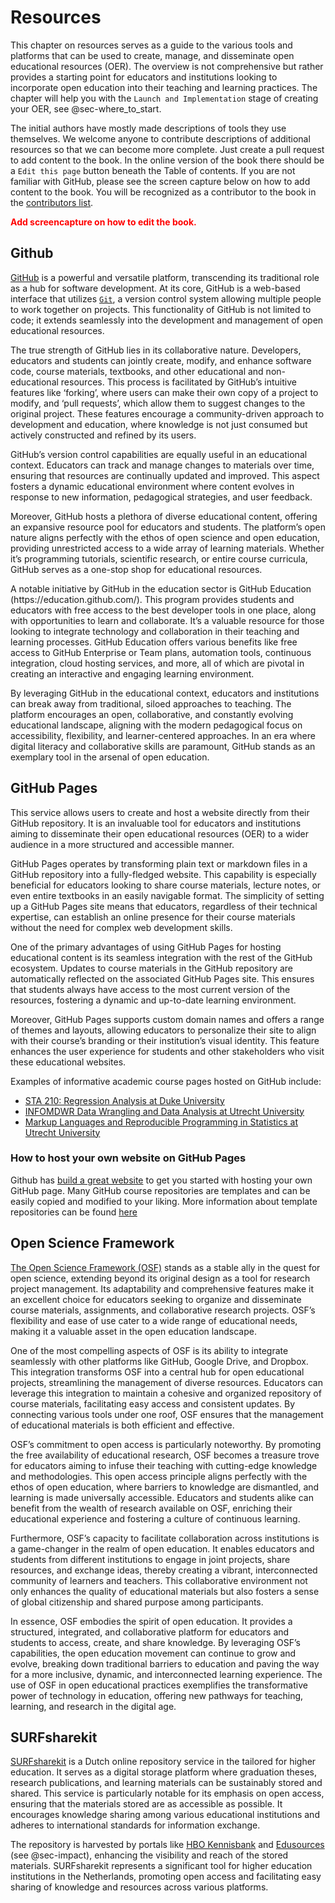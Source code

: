 # Resources  {#sec-resources}

This chapter on resources serves as a guide to the various tools and platforms that can be used to create, manage, and disseminate open educational resources (OER). The overview is not comprehensive but rather provides a starting point for educators and institutions looking to incorporate open education into their teaching and learning practices. The chapter will help you with the `Launch and Implementation` stage of creating your OER, see @sec-where_to_start.

The initial authors have mostly made descriptions of tools they use themselves. We welcome anyone to contribute descriptions of additional resources so that we can become more complete. Just create a pull request to add content to the book. In the online version of the book there should be a `Edit this page` button beneath the Table of contents. If you are not familiar with GitHub, please see the screen capture below on how to add content to the book. You will be recognized as a contributor to the book in the [contributors list](#sec-contributors). 


<FONT COLOR="#ff0000">
**Add screencapture on how to edit the book.**
</FONT>

## Github 
[GitHub](https://github.com) is a powerful and versatile platform, transcending its traditional role as a hub for software development. At its core, GitHub is a web-based interface that utilizes [`Git`](https://git-scm.com), a version control system allowing multiple people to work together on projects. This functionality of GitHub is not limited to code; it extends seamlessly into the development and management of open educational resources.

The true strength of GitHub lies in its collaborative nature. Developers, educators and students can jointly create, modify, and enhance software code, course materials, textbooks, and other educational and non-educational resources. This process is facilitated by GitHub's intuitive features like 'forking', where users can make their own copy of a project to modify, and 'pull requests', which allow them to suggest changes to the original project. These features encourage a community-driven approach to development and education, where knowledge is not just consumed but actively constructed and refined by its users.

GitHub's version control capabilities are equally useful in an educational context. Educators can track and manage changes to materials over time, ensuring that resources are continually updated and improved. This aspect fosters a dynamic educational environment where content evolves in response to new information, pedagogical strategies, and user feedback.

Moreover, GitHub hosts a plethora of diverse educational content, offering an expansive resource pool for educators and students. The platform's open nature aligns perfectly with the ethos of open science and open education, providing unrestricted access to a wide array of learning materials. Whether it’s programming tutorials, scientific research, or entire course curricula, GitHub serves as a one-stop shop for educational resources.

A notable initiative by GitHub in the education sector is GitHub Education (https://education.github.com/). This program provides students and educators with free access to the best developer tools in one place, along with opportunities to learn and collaborate. It's a valuable resource for those looking to integrate technology and collaboration in their teaching and learning processes. GitHub Education offers various benefits like free access to GitHub Enterprise or Team plans, automation tools, continuous integration, cloud hosting services, and more, all of which are pivotal in creating an interactive and engaging learning environment.

By leveraging GitHub in the educational context, educators and institutions can break away from traditional, siloed approaches to teaching. The platform encourages an open, collaborative, and constantly evolving educational landscape, aligning with the modern pedagogical focus on accessibility, flexibility, and learner-centered approaches. In an era where digital literacy and collaborative skills are paramount, GitHub stands as an exemplary tool in the arsenal of open education.

::: callout-tip
# GitHub Pages
This service allows users to create and host a website directly from their GitHub repository. It is an invaluable tool for educators and institutions aiming to disseminate their open educational resources (OER) to a wider audience in a more structured and accessible manner.

GitHub Pages operates by transforming plain text or markdown files in a GitHub repository into a fully-fledged website. This capability is especially beneficial for educators looking to share course materials, lecture notes, or even entire textbooks in an easily navigable format. The simplicity of setting up a GitHub Pages site means that educators, regardless of their technical expertise, can establish an online presence for their course materials without the need for complex web development skills.

One of the primary advantages of using GitHub Pages for hosting educational content is its seamless integration with the rest of the GitHub ecosystem. Updates to course materials in the GitHub repository are automatically reflected on the associated GitHub Pages site. This ensures that students always have access to the most current version of the resources, fostering a dynamic and up-to-date learning environment.

Moreover, GitHub Pages supports custom domain names and offers a range of themes and layouts, allowing educators to personalize their site to align with their course's branding or their institution's visual identity. This feature enhances the user experience for students and other stakeholders who visit these educational websites. 

Examples of informative academic course pages hosted on GitHub include:

- [STA 210: Regression Analysis at Duke University](https://sta210-s22.github.io/website/) 
- [INFOMDWR Data Wrangling and Data Analysis at Utrecht University](https://infomdwr.nl) 
- [Markup Languages and Reproducible Programming in Statistics at Utrecht University](https://www.gerkovink.com/markup/course-overview.html)
:::

### How to host your own website on GitHub Pages
Github has [build a great website](https://pages.github.com) to get you started with hosting your own GitHub page. Many GitHub course repositories are templates and can be easily copied and modified to your liking. More information about template repositories can be found [here](https://docs.github.com/en/issues/planning-and-tracking-with-projects/managing-your-project/managing-project-templates-in-your-organization)

## Open Science Framework
[The Open Science Framework (OSF)](https://osf.io) stands as a stable ally in the quest for open science, extending beyond its original design as a tool for research project management. Its adaptability and comprehensive features make it an excellent choice for educators seeking to organize and disseminate course materials, assignments, and collaborative research projects. OSF's flexibility and ease of use cater to a wide range of educational needs, making it a valuable asset in the open education landscape.

One of the most compelling aspects of OSF is its ability to integrate seamlessly with other platforms like GitHub, Google Drive, and Dropbox. This integration transforms OSF into a central hub for open educational projects, streamlining the management of diverse resources. Educators can leverage this integration to maintain a cohesive and organized repository of course materials, facilitating easy access and consistent updates. By connecting various tools under one roof, OSF ensures that the management of educational materials is both efficient and effective.

OSF's commitment to open access is particularly noteworthy. By promoting the free availability of educational research, OSF becomes a treasure trove for educators aiming to infuse their teaching with cutting-edge knowledge and methodologies. This open access principle aligns perfectly with the ethos of open education, where barriers to knowledge are dismantled, and learning is made universally accessible. Educators and students alike can benefit from the wealth of research available on OSF, enriching their educational experience and fostering a culture of continuous learning.

Furthermore, OSF's capacity to facilitate collaboration across institutions is a game-changer in the realm of open education. It enables educators and students from different institutions to engage in joint projects, share resources, and exchange ideas, thereby creating a vibrant, interconnected community of learners and teachers. This collaborative environment not only enhances the quality of educational materials but also fosters a sense of global citizenship and shared purpose among participants.

In essence, OSF embodies the spirit of open education. It provides a structured, integrated, and collaborative platform for educators and students to access, create, and share knowledge. By leveraging OSF's capabilities, the open education movement can continue to grow and evolve, breaking down traditional barriers to education and paving the way for a more inclusive, dynamic, and interconnected learning experience. The use of OSF in open educational practices exemplifies the transformative power of technology in education, offering new pathways for teaching, learning, and research in the digital age.

## SURFsharekit
[SURFsharekit](https://surfsharekit.nl/) is a Dutch online repository service in the tailored for higher education. It serves as a digital storage platform where graduation theses, research publications, and learning materials can be sustainably stored and shared. This service is particularly notable for its emphasis on open access, ensuring that the materials stored are as accessible as possible. It encourages knowledge sharing among various educational institutions and adheres to international standards for information exchange.

The repository is harvested by portals like [HBO Kennisbank](https://hbo-kennisbank.nl/index) and [Edusources](https://edusources.nl) (see @sec-impact), enhancing the visibility and reach of the stored materials. SURFsharekit represents a significant tool for higher education institutions in the Netherlands, promoting open access and facilitating easy sharing of knowledge and resources across various platforms.